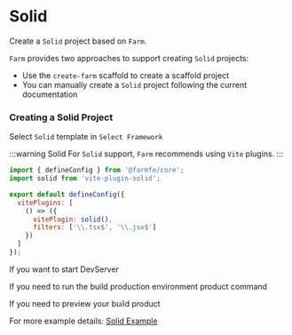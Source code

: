 
# Solid

Create a `Solid` project based on `Farm`.

`Farm` provides two approaches to support creating `Solid` projects: 
- Use the `create-farm` scaffold to create a scaffold project
- You can manually create a `Solid` project following the current documentation

### Creating a Solid Project

<PackageManagerTabs command="npm create farm@latest" />

Select `Solid` template in `Select Framework`

:::warning Solid
For `Solid` support, `Farm` recommends using `Vite` plugins.
:::

```javascript title="farm.config.ts"
import { defineConfig } from '@farmfe/core';
import solid from 'vite-plugin-solid';

export default defineConfig({
  vitePlugins: [
    () => ({
      vitePlugin: solid(),
      filters: ['\\.tsx$', '\\.jsx$']
    })
  ]
});
```
If you want to start DevServer

<PackageManagerTabs command="pnpm dev" />

If you need to run the build production environment product command

<PackageManagerTabs command="pnpm build" />

If you need to preview your build product

<PackageManagerTabs command="pnpm preview" />

For more example details: [Solid Example](https://github.com/farm-fe/farm/tree/main/examples/vite-adapter-solid)

